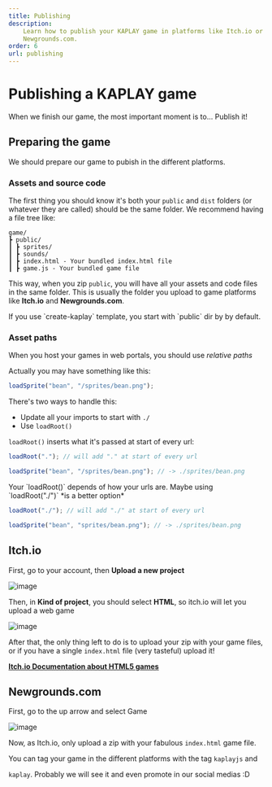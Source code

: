 ```yaml
---
title: Publishing
description:
    Learn how to publish your KAPLAY game in platforms like Itch.io or
    Newgrounds.com.
order: 6
url: publishing
---
```



# Publishing a KAPLAY game

When we finish our game, the most important moment is to... Publish it!

## Preparing the game

We should prepare our game to pubish in the different platforms.

### Assets and source code

The first thing you should know it's both your `public` and `dist` folders (or
whatever they are called) should be the same folder. We recommend having a file
tree like:

```
game/
┣ public/
┃ ┣ sprites/
┃ ┣ sounds/
┃ ┣ index.html - Your bundled index.html file
┃ ┣ game.js - Your bundled game file
```

This way, when you zip `public`, you will have all your assets and code files in
the same folder. This is usually the folder you upload to game platforms like
**Itch.io** and **Newgrounds.com**.

<Info crew="ghosty" title="If you use create-kaplay...">
If you use `create-kaplay` template, you start with `public` dir by by default.
</Info>

### Asset paths

When you host your games in web portals, you should use _relative paths_

Actually you may have something like this:

```js
loadSprite("bean", "/sprites/bean.png");
```

There's two ways to handle this:

- Update all your imports to start with `./`
- Use `loadRoot()`

`loadRoot()` inserts what it's passed at start of every url:

```js
loadRoot("."); // will add "." at start of every url

loadSprite("bean", "/sprites/bean.png"); // -> ./sprites/bean.png
```

<Info crew="bean" title="Watch out!">
Your `loadRoot()` depends of how your urls are. Maybe using `loadRoot("./")` *is a better option*
</Info>

```js
loadRoot("./"); // will add "./" at start of every url

loadSprite("bean", "sprites/bean.png"); // -> ./sprites/bean.png
```

## Itch.io

First, go to your account, then **Upload a new project**

![image](./assets/itchio-1.png)

Then, in **Kind of project**, you should select **HTML**, so itch.io will let
you upload a web game

![image](./assets/itchio-2.png)

After that, the only thing left to do is to upload your zip with your game
files, or if you have a single `index.html` file (very tasteful) upload it!

[**Itch.io Documentation about HTML5 games**](https://itch.io/docs/creators/html5)

## Newgrounds.com

First, go to the up arrow and select Game

![image](./assets/newgrounds-1.png)

Now, as Itch.io, only upload a zip with your fabulous `index.html` game file.

You can tag your game in the different platforms with the tag `kaplayjs` and

`kaplay`. Probably we will see it and even promote in our social medias :D
